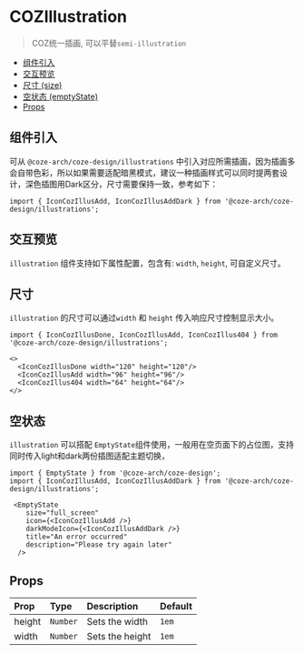 

<Meta of={IllustrationStories} name="Docs" />

# COZIllustration

> COZ统一插画, 可以平替`semi-illustration`

- [组件引入](#组件引入)
- [交互预览](#交互预览)
- [尺寸 (size)](#尺寸)
- [空状态 (emptyState)](#空状态)
- [Props](#props)

## 组件引入
可从 `@coze-arch/coze-design/illustrations` 中引入对应所需插画，因为插画多会自带色彩，所以如果需要适配暗黑模式，建议一种插画样式可以同时提两套设计，深色插图用Dark区分，尺寸需要保持一致，参考如下：

```tsx
import { IconCozIllusAdd, IconCozIllusAddDark } from '@coze-arch/coze-design/illustrations';
```

## 交互预览
`illustration` 组件支持如下属性配置，包含有: `width`, `height`, 可自定义尺寸。
<Canvas of={IllustrationStories.Default} />

<Controls  />

## 尺寸
`illustration` 的尺寸可以通过`width` 和 `height` 传入响应尺寸控制显示大小。
<Story of={IllustrationStories.Size} />

```tsx
import { IconCozIllusDone, IconCozIllusAdd, IconCozIllus404 } from '@coze-arch/coze-design/illustrations';

<>
  <IconCozIllusDone width="120" height="120"/>
  <IconCozIllusAdd width="96" height="96"/>
  <IconCozIllus404 width="64" height="64"/>
</>
```

## 空状态
`illustration` 可以搭配 `EmptyState`组件使用，一般用在空页面下的占位图，支持同时传入light和dark两份插图适配主题切换，
<Story of={IllustrationStories.Empty} />

```tsx
import { EmptyState } from '@coze-arch/coze-design';
import { IconCozIllusAdd, IconCozIllusAddDark } from '@coze-arch/coze-design/illustrations';

 <EmptyState
    size="full_screen"
    icon={<IconCozIllusAdd />}
    darkModeIcon={<IconCozIllusAddDark />}
    title="An error occurred"
    description="Please try again later"
  />
```

## Props
| Prop      | Type     | Description           | Default |
|:----------|:---------|:----------------------|:--------|
| height    | `Number` | Sets the width        | `1em`   |
| width     | `Number` | Sets the height       | `1em`   |
